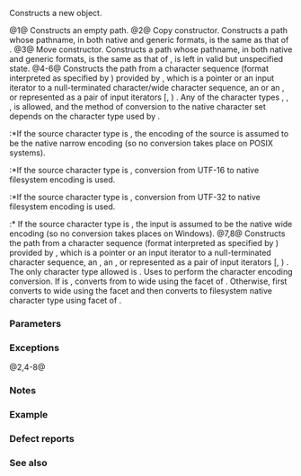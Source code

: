 {{cpp/filesystem/path/title|path}}
{{cpp/filesystem/path/navbar}}
{{dcl begin}}
{{dcl|since=c++17|num=1|
path() noexcept;
}}
{{dcl|since=c++17|num=2|
path( const path&amp; p );
}}
{{dcl|since=c++17|num=3|
path( path&amp;&amp; p ) noexcept;
}}
{{dcl|since=c++17|num=4|1=
path( string_type&amp;&amp; source, format fmt = auto_format );
}}
{{dcl|since=c++17|num=5|1=
template&lt; class Source &gt;
path( const Source&amp; source, format fmt = auto_format );
}}
{{dcl|since=c++17|num=6|1=
template&lt; class InputIt &gt;
path( InputIt first, InputIt last, format fmt = auto_format );
}}
{{dcl|since=c++17|num=7|1=
template&lt; class Source &gt;
path( const Source&amp; source, const std::locale&amp; loc, format fmt = auto_format );
}}
{{dcl|since=c++17|num=8|1=
template&lt; class InputIt &gt;
path( InputIt first, InputIt last, const std::locale&amp; loc, format fmt = auto_format );
}}
{{dcl end}}

Constructs a new {{tt|path}} object.

@1@ Constructs an empty path.
@2@ Copy constructor. Constructs a path whose pathname, in both native and generic formats, is the same as that of {{c|p}}.
@3@ Move constructor. Constructs a path whose pathname, in both native and generic formats, is the same as that of {{c|p}}, {{c|p}} is left in valid but unspecified state.
@4-6@ Constructs the path from a character sequence (format interpreted as specified by {{c|fmt}}) provided by {{c|source}} {{v|4,5}}, which is a pointer or an input iterator to a null-terminated character/wide character sequence, an {{lc|std::basic_string}} or an {{lc|std::basic_string_view}}, or represented as a pair of input iterators [{{c|first}}, {{c|last}}) {{v|6}}. Any of the character types {{c|char}}, {{rev inl|since=c++20|{{c|char8_t}}, }}{{c|char16_t}}, {{c|char32_t}}, {{c|wchar_t}} is allowed, and the method of conversion to the native character set depends on the character type used by {{c|source}}.
:*If the source character type is {{c|char}}, the encoding of the source is assumed to be the native narrow encoding (so no conversion takes place on POSIX systems).
{{rrev|since=c++20|
:*If the source character type is {{c|char8_t}}, conversion from UTF-8 to native filesystem encoding is used.
}}
:*If the source character type is {{c|char16_t}}, conversion from UTF-16 to native filesystem encoding is used.
:*If the source character type is {{c|char32_t}}, conversion from UTF-32 to native filesystem encoding is used.
:* If the source character type is {{c|wchar_t}}, the input is assumed to be the native wide encoding (so no conversion takes places on Windows).
@7,8@ Constructs the path from a character sequence (format interpreted as specified by {{c|fmt}}) provided by {{c|source}} {{v|7}}, which is a pointer or an input iterator to a null-terminated character sequence, an {{lc|std::string}}, an {{lc|std::string_view}}, or represented as a pair of input iterators [{{c|first}}, {{c|last}}) {{v|8}}. The only character type allowed is {{c|char}}. Uses {{c|loc}} to perform the character encoding conversion. If {{tt|value_type}} is {{c|wchar_t}}, converts from to wide using the {{c|std::codecvt&lt;wchar_t, char, std::mbstate_t&gt;}} facet of {{c|loc}}. Otherwise, first converts to wide using the {{c|std::codecvt&lt;wchar_t, char, std::mbstate_t&gt;}} facet and then converts to filesystem native character type using {{c|std::codecvt&lt;wchar_t,value_type&gt;}} facet of {{c|loc}}.

{{cpp/filesystem/path/param source constraints|5|7}}

===Parameters===
{{par begin}}
{{par|p|a path to copy}}
{{par|source|{{lc|std::basic_string}}, {{lc|std::basic_string_view}}, pointer to a null-terminated character string, or input iterator with a character value type that points to a null-terminated character sequence (the character type must be {{c|char}} for overload {{v|7}})}}
{{par|first, last|pair of {{named req|InputIterator}}s that specify a character sequence}}
{{par|fmt|enumerator of type {{ltt|cpp/filesystem/path/format|path::format}} which specifies how pathname format is to be interpreted}}
{{par|loc|locale that defines encoding conversion to use}}
{{par hreq}}
{{par req named|InputIt|InputIterator}}
{{par req|The value type of {{tt|InputIt}} must be one of the character types {{c|char}}, {{c|wchar_t}}, {{rev inl|since=c++20|{{c|char8_t}}, }}{{c|char16_t}} and {{c|char32_t}} to use the overload {{v|6}}.}}
{{par req|The value type of {{tt|InputIt}} must be {{c|char}} to use the overload {{v|8}}.}}
{{par end}}

===Exceptions===
@2,4-8@ {{cpp/impldef exception item}}

===Notes===
{{rrev multi|until1=c++20|rev1=
For portable pathname generation from Unicode strings, see {{rlpt|u8path}}.
|rev2=
{{tt|path}} constructor supports creation from UTF-8 string when the source is a sequence of {{c|char8_t}}.
}}

===Example===
{{example
|code=
#include &lt;filesystem&gt;
#include &lt;iostream&gt;
namespace fs = std::filesystem;

int main()
{
    fs::path p1 = "/usr/lib/sendmail.cf"; // portable format
    fs::path p2 = "C:\\users\\abcdef\\AppData\\Local\\Temp\\"; // native format
    fs::path p3 = U"D:/猫.txt"; // UTF-32 string
    fs::path p4 = u8"~/狗.txt"; // UTF-8 string

    std::cout &lt;&lt; "p1 = " &lt;&lt; p1 &lt;&lt; '\n'
              &lt;&lt; "p2 = " &lt;&lt; p2 &lt;&lt; '\n'
              &lt;&lt; "p3 = " &lt;&lt; p3 &lt;&lt; '\n'
              &lt;&lt; "p4 = " &lt;&lt; p4 &lt;&lt; '\n';
}
|output=
p1 = "/usr/lib/sendmail.cf"
p2 = "C:\\users\\abcdef\\AppData\\Local\\Temp\\"
p3 = "D:/猫.txt"
p4 = "~/狗.txt"
}}

===Defect reports===
{{dr list begin}}
{{dr list item|wg=lwg|dr=3244|std=C++17|before=constraint that {{tt|Source}} cannot be {{tt|path}} was missing|after=added}}
{{dr list end}}

===See also===
{{dsc begin}}
{{dsc inc|cpp/filesystem/path/dsc u8path}}
{{dsc end}}

{{langlinks|es|ja|ru|zh}}